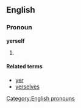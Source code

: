 ==English==

===Pronoun===
'''yerself'''

# {{nonstandard|or|dialectal}} {{alternative form of|yourself}}

====Related terms====
* [[yer]]
* [[yerselves]]

[[Category:English pronouns]]